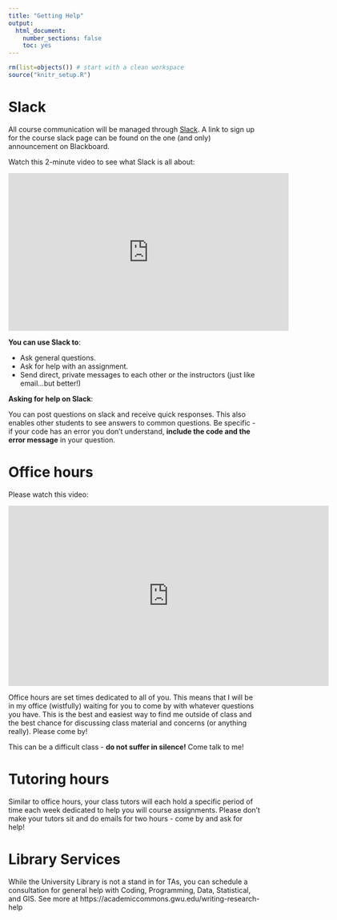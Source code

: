 ```yaml
---
title: "Getting Help"
output:
  html_document:
    number_sections: false
    toc: yes
---
```


```r
rm(list=objects()) # start with a clean workspace
source("knitr_setup.R")
```

# Slack

All course communication will be managed through [Slack](https://emse-p4a-f20.slack.com). A link to sign up for the course slack page can be found on the one (and only) announcement on Blackboard.

Watch this 2-minute video to see what Slack is all about:

<iframe width="560" height="315" src="https://www.youtube.com/embed/9RJZMSsH7-g" frameborder="0" allow="accelerometer; autoplay; encrypted-media; gyroscope; picture-in-picture" allowfullscreen></iframe>

**You can use Slack to**:

- Ask general questions.
- Ask for help with an assignment.
- Send direct, private messages to each other or the instructors (just like email...but better!)

**Asking for help on Slack**:

You can post questions on slack and receive quick responses. This also enables other students to see answers to common questions. Be specific - if your code has an error you don't understand, **include the code and the error message** in your question.

# Office hours

Please watch this video:

<iframe src="https://player.vimeo.com/video/270014784" width="640" height="360" frameborder="0" allow="autoplay; fullscreen" allowfullscreen="">
</iframe>

Office hours are set times dedicated to all of you. This means that I will be in my office (wistfully) waiting for you to come by with whatever questions you have. This is the best and easiest way to find me outside of class and the best chance for discussing class material and concerns (or anything really). Please come by!

This can be a difficult class - **do not suffer in silence!** Come talk to me!

# Tutoring hours

Similar to office hours, your class tutors will each hold a specific period of time each week dedicated to help you will course assignments. Please don't make your tutors sit and do emails for two hours - come by and ask for help!

# Library Services

While the University Library is not a stand in for TAs, you can schedule a consultation for general help with Coding, Programming, Data, Statistical, and GIS. See more at https://academiccommons.gwu.edu/writing-research-help

